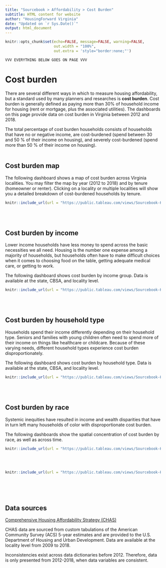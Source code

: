 ```yaml
---
title: "Sourcebook > Affordability > Cost Burden"
subtitle: HTML content for website
author: "HousingForward Virginia"
date: "Updated on `r Sys.Date()`"
output: html_document
---
```


```r
knitr::opts_chunk$set(echo=FALSE, message=FALSE, warning=FALSE,
                      out.width = "100%",
                      out.extra = 'style="border:none;"')
```

```
VVV EVERYTHING BELOW GOES ON PAGE VVV
```

# Cost burden

There are several different ways in which to measure housing affordability, but a
standard used by many planners and researches is **cost burden**. Cost burden is 
generally defined as paying more than 30% of household income for housing (rent or
mortgage, plus the associated utilities). The dashboards on this page provide data
on cost burden in Virginia between 2012 and 2018.

The total percentage of cost burden households consists of households that have no or negative income, are cost-burdened (spend between 30 and 50 % of their income on housing), and severely cost-burdened (spend
more than 50 % of their income on housing).
<br>
<br>

## Cost burden map

The following dashboard shows a map of cost burden across Virginia localities. You may filter
the map by year (2012 to 2018) and by tenure (homeowner or renter). Clicking on a 
locality or multiple localities will show you a detailed breakdown of cost-burdened
households by tenure.


```r
knitr::include_url(url = "https://public.tableau.com/views/Sourcebook-Housingcostburdenmap/cb_map_chart_db?:showVizHome=no&:embed=true", height = "500px")
```

<br>
<br>

## Cost burden by income

Lower income households have less money to spend across the basic necessities we all need. Housing is the
number one expense among a majority of households, but households often have to make difficult choices
when it comes to choosing food on the table, getting adequate medical care, or getting to work.

The following dashboard shows cost burden by income group. Data is available at the state, CBSA, and locality level.



```r
knitr::include_url(url = "https://public.tableau.com/views/Sourcebook-Housingcostburdenbyincome/Statewide?:showVizHome=no&:embed=true", height = "500px")
```

<br>
<br>

## Cost burden by household type

Households spend their income differently depending on their household type. Seniors and families
with young children often need to spend more of their income on things like healthcare or childcare.
Because of these varying needs, different household types experience cost burden disproportionately.

The following dashboard shows cost burden by household type. Data is available at the state, CBSA, and locality level.


```r
knitr::include_url(url = "https://public.tableau.com/views/Sourcebook-Housingcostburdenbyhouseholdtype/Statewide-HH?:showVizHome=no&:embed=true", height = "500px")
```


<br>
<br>

## Cost burden by race

Systemic inequities have resulted in income and wealth disparities that have in turn left many households of color with disproportionate cost burden. 

The following dashboards show the spatial concentration of cost burden by race, as well as across time.

```r
knitr::include_url(url = "https://public.tableau.com/views/Sourcebook-Housingcostburdenmapbyraceandethnicity/cb_race_map_db?:showVizHome=no&:embed=true", height = "500px")
```

<br>
<br>


```r
knitr::include_url(url = "https://public.tableau.com/views/Sourcebook-Housingcostburdenbyraceandethnicity/Statewide-Race?:showVizHome=no&:embed=true", height = "500px")
```

<br>
<br>
<br>

## Data sources

[Comprehensive Housing Affordability Strategy (CHAS)](https://www.huduser.gov/portal/datasets/cp.html)

CHAS data are sourced from custom tabulations of the American Community Survey (ACS) 5-year estimates and are provided to the U.S. Department of Housing and Urban Development. Data are available at the locality level from 2009 to 2018. 

Inconsistencies exist across data dictionaries before 2012. Therefore, data is only presented from 2012-2018, when data variables are consistent.
